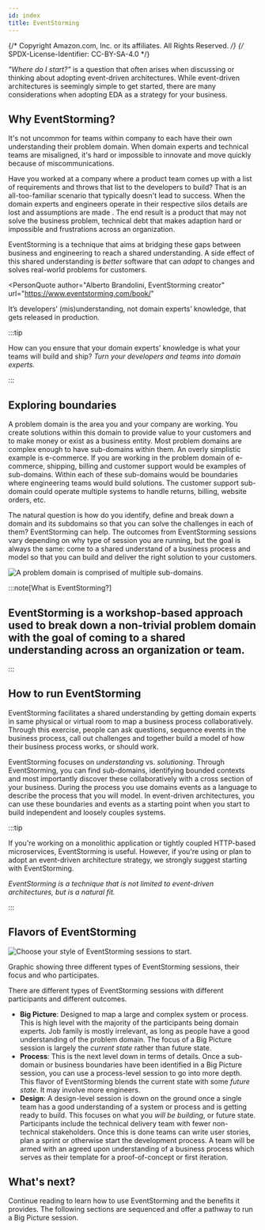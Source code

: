 ```yaml
---
id: index
title: EventStorming
---
```


{/* Copyright Amazon.com, Inc. or its affiliates. All Rights Reserved. */}
{/* SPDX-License-Identifier: CC-BY-SA-4.0 */}


_"Where do I start?"_ is a question that often arises when discussing or thinking about adopting
event-driven architectures. While event-driven architectures is seemingly simple to get started,
there are many considerations when adopting EDA as a strategy for your business.

## Why EventStorming?

It's not uncommon for teams within company to each have their own understanding their problem
domain. When domain experts and technical teams are misaligned, it's hard or impossible to innovate
and move quickly because of miscommunications.

Have you worked at a company where a product team comes up with a list of requirements and throws
that list to the developers to build? That is an all-too-familiar scenario that typically doesn't
lead to success. When the domain experts and engineers operate in their respective silos details are
lost and assumptions are made . The end result is a product that may not solve the business problem,
technical debt that makes adaption hard or impossible and frustrations across an organization.

EventStorming is a technique that aims at bridging these gaps between business and engineering to
reach a shared understanding. A side effect of this shared understanding is _better_ software that
can _adapt_ to changes and solves real-world problems for customers.

<PersonQuote
  author="Alberto Brandolini, EventStorming creator"
  url="https://www.eventstorming.com/book/"
>
  It’s developers’ (mis)understanding, not domain experts’ knowledge, that gets released in
  production.
</PersonQuote>

:::tip

How can you ensure that your domain experts’ knowledge is what your teams will build and ship? _Turn
your developers and teams into domain experts._

:::

## Exploring boundaries

A problem domain is the area you and your company are working. You create solutions within this
domain to provide value to your customers and to make money or exist as a business entity. Most
problem domains are complex enough to have sub-domains within them. An overly simplistic example is
e-commerce. If you are working in the problem domain of e-commerce, shipping, billing and customer
support would be examples of sub-domains. Within each of these sub-domains would be boundaries where
engineering teams would build solutions. The customer support sub-domain could operate multiple
systems to handle returns, billing, website orders, etc.

The natural question is how do you identify, define and break down a domain and its subdomains so
that you can solve the challenges in each of them? EventStorming can help. The outcomes from
EventStorming sessions vary depending on why type of session you are running, but the goal is always
the same: come to a shared understand of a business process and model so that you can build and
deliver the right solution to your customers.

![A problem domain is comprised of multiple sub-domains.](./diagrams/domains-and-subdomains.svg)

:::note[What is EventStorming?]

<h2>
  EventStorming is a workshop-based approach used to break down a non-trivial problem domain with
  the goal of coming to a shared understanding across an organization or team.
</h2>

:::

## How to run EventStorming

EventStorming facilitates a shared understanding by getting domain experts in same physical or
virtual room to map a business process collaboratively. Through this exercise, people can ask
questions, sequence events in the business process, call out challenges and together build a model
of how their business process works, or should work.

EventStorming focuses on _understanding_ vs. _solutioning_. Through EventStorming, you can find
sub-domains, identifying bounded contexts and most importantly discover these collaboratively with a
cross section of your business. During the process you use domains events as a language to describe
the process that you will model. In event-driven architectures, you can use these boundaries and
events as a starting point when you start to build independent and loosely couples systems.

:::tip

If you're working on a monolithic application or tightly coupled HTTP-based microservices,
EventStorming is useful. However, if you're using or plan to adopt an event-driven architecture
strategy, we strongly suggest starting with EventStorming.

_EventStorming is a technique that is not limited to event-driven architectures, but is a natural
fit._

:::

## Flavors of EventStorming

![Choose your style of EventStorming sessions to start.](./diagrams/eventstorming-models.svg)

<FigureCaption>
  Graphic showing three different types of EventStorming sessions, their focus and who participates.
</FigureCaption>

There are different types of EventStorming sessions with different participants and different
outcomes.

- **Big Picture**: Designed to map a large and complex system or process. This is high level with
  the majority of the participants being domain experts. Job family is mostly irrelevant, as long as
  people have a good understanding of the problem domain. The focus of a Big Picture session is
  largely the _current state_ rather than future state.
- **Process**: This is the next level down in terms of details. Once a sub-domain or business
  boundaries have been identified in a Big Picture session, you can use a process-level session to
  go into more depth. This flavor of EventStorming blends the current state with some _future
  state_. It may involve more engineers.
- **Design**: A design-level session is down on the ground once a single team has a good
  understanding of a system or process and is getting ready to build. This focuses on what you _will
  be building_, or future state. Participants include the technical delivery team with fewer
  non-technical stakeholders. Once this is done teams can write user stories, plan a sprint or
  otherwise start the development process. A team will be armed with an agreed upon understanding of
  a business process which serves as their template for a proof-of-concept or first iteration.

## What's next?

Continue reading to learn how to use EventStorming and the benefits it provides. The following
sections are sequenced and offer a pathway to run a Big Picture session.
